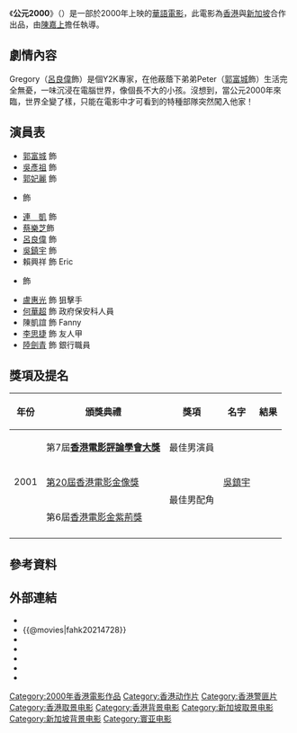 {{Infobox Film
| name               = 公元2000
| original_name      = {{lang|en|2000 AD}}
| image              = 
| caption            = 
| director           = [[陳嘉上|陳嘉上]]
| producer           = [[莊澄|莊　澄]]<br/>[[蘇志鴻|蘇志鴻]]<br/>[[梁家豪|梁家豪]]
| 動作指導           = [[元德|元德]]
| writer             = [[陳嘉上|陳嘉上]]<br/>{{lang|en|Stu Zicherman}}
| story              = [[陳嘉上|陳嘉上]]<br/>{{lang|en|Stu Zicherman}}
| starring           = [[郭富城|郭富城]]<br/>[[吳彥祖|吳彥祖]]<br/>[[郭妃麗|郭妃麗]]<br/>[[賴興祥|賴興祥]]<br/>[[連凱|連　凱]]<br/>[[蔡樂芝|蔡樂芝]]<br/>[[呂良偉|呂良偉]]<br/>[[吳鎮宇|吳鎮宇]] 
| music              = [[梅林茂|梅林茂]]
| cinematography     = [[黃岳泰|黃岳泰]] HKSC
| editing            = [[陳祺合|陳祺合]] HKSE
| production_company = [[寰亞電影有限公司|寰亞電影有限公司]] <small>'''出品'''</small><br/>[[星霖電影|新傳媒星霖電影私人有限公司]] <small>'''出品'''</small><br/>[[仝人製作社|仝人製作社有限公司]] <small>'''攝製'''</small>
| distributor        = [[寰亞電影發行有限公司|寰亞電影發行有限公司]]
| released           = {{flagicon|HKG}}{{film date|2000|2|3}}
| runtime            = 103 分鐘
| country            = {{香港電影產地}}<br/>{{新加坡電影}}
| language           = [[粵語|粵語]]為主，部分有[[漢語|國語]]和[[英語|英語]]發音
| budget             = 
| gross              = 香港：HK$13,698,313.00<ref>[http://www.angelfire.com/home/bobic/HK_Movies/Total/hk2000a-b5.htm 香港電影票房 2000（總票房）] 第19位 香港電影票房全紀錄</ref><ref>[http://www.angelfire.com/home/bobic/HK_Movies/HK/hk2000c-b5.htm 香港電影票房 2000（華語電影）] 第10位 香港電影票房全紀錄</ref>
}}
《'''公元2000'''》（{{lang-en|'''2000 AD'''}}）是一部於2000年上映的[[華語電影|華語電影]]，此電影為[[香港|香港]]與[[新加坡|新加坡]]合作出品，由[[陳嘉上|陳嘉上]]擔任執導。

==劇情內容==
Gregory（[[呂良偉|呂良偉]]飾）是個Y2K專家，在他蔽蔭下弟弟Peter（[[郭富城|郭富城]]飾）生活完全無憂，一味沉浸在電腦世界，像個長不大的小孩。沒想到，當公元2000年來臨，世界全變了樣，只能在電影中才可看到的特種部隊突然闖入他家！

==演員表==
*[[郭富城|郭富城]] 飾 {{lang|en|Peter Li}}
*[[吳彥祖|吳彥祖]] 飾 {{lang|en|Benny}}
*[[郭妃麗|郭妃麗]] 飾 {{lang|en|Salina}}
*{{tsl|en|James Lye|賴興祥}} 飾 {{lang|en|Eric}}
*[[連凱|連　凱]] 飾 {{lang|en|Kelvin}}
*[[蔡樂芝|蔡樂芝]]飾 {{lang|en|Janet}}
*[[呂良偉|呂良偉]] 飾 {{lang|en|Greg Li}}
*[[吳鎮宇|吳鎮宇]] 飾 {{lang|en|Ronald Ng}}
*賴興祥 飾 Eric
*{{tsl|en|Cynthia Koh|許美珍}} 飾 {{lang|en|Theresa}}
*[[盧惠光|盧惠光]] 飾 狙擊手
*[[何華超|何華超]] 飾 政府保安科人員
*陳凱誼 飾 Fanny
*[[李思捷|李思捷]] 飾 友人甲
*[[陸劍青|陸劍青]] 飾 銀行職員

==獎項及提名==

{|class="wikitable"
!年份!!頒獎典禮!!獎項!!名字!!結果
|-
| rowspan="3" |2001
|第7屆'''[[香港電影評論學會大獎|香港電影評論學會大獎]]'''
|最佳男演員
| rowspan="3" |[[吳鎮宇|吳鎮宇]]
|{{won}}
|-
|[[第20屆香港電影金像獎|第20屆香港電影金像獎]]|| rowspan="2" |最佳男配角||{{won}}
|-
|第6屆[[香港電影金紫荊獎|香港電影金紫荊獎]]||{{won}}
|-
|}

==參考資料==
<references/>

==外部連結==
*{{hkmdb title|8600}}
*{{@movies|fahk20214728}}
*{{douban}}
*{{Mtime|16013}}
*{{Amg movie|206895}}
*{{rotten-tomatoes|2000_ad}}
*{{imdb title|0214728}}

{{郭富城}}
{{陳嘉上}}
[[Category:2000年香港電影作品|Category:2000年香港電影作品]]
[[Category:香港动作片|Category:香港动作片]]
[[Category:香港警匪片|Category:香港警匪片]]
[[Category:香港取景电影|Category:香港取景电影]]
[[Category:香港背景电影|Category:香港背景电影]]
[[Category:新加坡取景电影|Category:新加坡取景电影]]
[[Category:新加坡背景电影|Category:新加坡背景电影]]
[[Category:寰亚电影|Category:寰亚电影]]